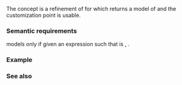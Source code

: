 {{cpp/ranges/title|contiguous_range}}
{{cpp/ranges/navbar}}

{{ddcl|header = ranges|since=c++20|1=
template&lt; class T &gt;
concept contiguous_range =
    ranges::random_access_range&lt;T&gt; &amp;&amp;
    std::contiguous_iterator&lt;ranges::iterator_t&lt;T&gt;&gt; &amp;&amp;
    requires(T&amp; t) {
        { ranges::data(t) } -&gt;
            std::same_as&lt;std::add_pointer_t&lt;ranges::range_reference_t&lt;T&gt;&gt;&gt;;
    };
}}

The {{tt|contiguous_range}} concept is a refinement of {{lconcept|range}} for which {{lc|ranges::begin}} returns a model of {{lconcept|contiguous_iterator}} and the customization point {{lc|ranges::data}} is usable.

===Semantic requirements===
{{tt|T}} models {{tt|contiguous_range}} only if given an expression {{tt|e}} such that {{c|decltype((e))}} is {{c|T&amp;}}, {{c|1=std::to_address(ranges::begin(e)) == ranges::data(e)}}.

===Example===
{{example
|code=
#include &lt;array&gt;
#include &lt;deque&gt;
#include &lt;list&gt;
#include &lt;mdspan&gt;
#include &lt;ranges&gt;
#include &lt;set&gt;
#include &lt;span&gt;
#include &lt;string_view&gt;
#include &lt;valarray&gt;
#include &lt;vector&gt;

template&lt;typename T&gt;
concept CR = std::ranges::contiguous_range&lt;T&gt;;

// zstring being a ranges::contiguous_range doesn't have to be a ranges::sized_range
struct zstring
{
    struct sentinel
    {
        friend constexpr bool operator==(const char* str, sentinel) noexcept
        { return *str == '\0'; }
    };

    const char* str;

    const char* begin() const noexcept { return str; }
    sentinel end() const noexcept { return {}; }
};

int main()
{
    int a[4];
    static_assert(
            CR&lt;std::vector&lt;int&gt;&gt; and
        not CR&lt;std::vector&lt;bool&gt;&gt; and
        not CR&lt;std::deque&lt;int&gt;&gt; and
            CR&lt;std::valarray&lt;int&gt;&gt; and
            CR&lt;decltype(a)&gt; and
        not CR&lt;std::list&lt;int&gt;&gt; and
        not CR&lt;std::set&lt;int&gt;&gt; and
            CR&lt;std::array&lt;std::list&lt;int&gt;,42&gt;&gt; and
            CR&lt;std::string_view&gt; and
            CR&lt;zstring&gt; and
            CR&lt;std::span&lt;const int&gt;&gt; and
        not CR&lt;std::mdspan&lt;int, std::dims&lt;1&gt;&gt;&gt;
    );
}
}}

===See also===
{{dsc begin}}
{{dsc inc|cpp/ranges/dsc sized_range}}
{{dsc inc|cpp/ranges/dsc random_access_range}}
{{dsc end}}

{{langlinks|es|ja|zh}}